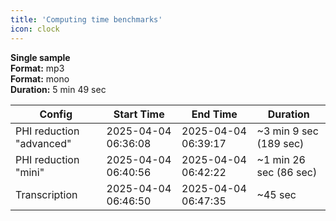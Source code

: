 ```yaml
---
title: 'Computing time benchmarks'
icon: clock
---
```


<Update label="2025-04-04 Benchmarks" description="Voice Harbor V3.0">

  **Single sample**  
  **Format:** mp3  
  **Format:** mono  
  **Duration:** 5 min 49 sec  
  
  | Config                  | Start Time         | End Time           | Duration                   |
  |-------------------------|--------------------|--------------------|----------------------------|
  | PHI reduction "advanced" | 2025-04-04 06:36:08 | 2025-04-04 06:39:17 | ~3 min 9 sec (189 sec)     |
  | PHI reduction "mini"     | 2025-04-04 06:40:56 | 2025-04-04 06:42:22 | ~1 min 26 sec (86 sec)     |
  | Transcription            | 2025-04-04 06:46:50 | 2025-04-04 06:47:35 | ~45 sec                    |

</Update>

